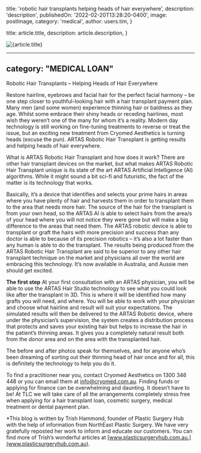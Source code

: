 
  title: 'robotic hair transplants helping heads of hair everywhere',
  description: 'description',
  publishedOn: '2022-02-20T13:28:20-0400',
  image: postImage,
  category: 'medical',
  author: users.tim,
}

  title: article.title,
  description: article.description,
}


<Image src={postImage} alt={article.title} />

---
category: "MEDICAL LOAN"
---

Robotic Hair Transplants – Helping Heads of Hair Everywhere

Restore hairline, eyebrows and facial hair for the perfect facial harmony – be one step closer to youthful-looking hair with a hair transplant payment plan.
Many men (and some women) experience thinning hair or baldness as they age. Whilst some embrace their shiny heads or receding hairlines, most wish they weren’t one of the many for whom it’s a reality. Modern day technology is still working on fine-tuning treatments to reverse or treat the issue, but an exciting new treatment from Cryomed Aesthetics is turning heads (excuse the pun). ARTAS Robotic Hair Transplant is getting results and helping heads of hair everywhere.

What is ARTAS Robotic Hair Transplant and how does it work?
There are other hair transplant devices on the market, but what makes ARTAS Robotic Hair Transplant unique is its state of the art ARTAS Artificial Intelligence (AI) algorithms. While it might sound a bit sci-fi and futuristic, the fact of the matter is its technology that works.

Basically, it’s a device that identifies and selects your prime hairs in areas where you have plenty of hair and harvests them in order to transplant them to the area that needs more hair. The source of the hair for the transplant is from your own head, so the ARTAS AI is able to select hairs from the area/s of your head where you will not notice they were gone but will make a big difference to the areas that need them. The ARTAS robotic device is able to transplant or graft the hairs with more precision and success than any doctor is able to because of its precision robotics – it’s also a lot faster than any human is able to do the transplant. The results being produced from the ARTAS Robotic Hair Transplant are said to be superior to any other hair transplant technique on the market and physicians all over the world are embracing this technology. It’s now available in Australia, and Aussie men should get excited.

**The first step**
At your first consultation with an ARTAS physician, you will be able to use the ARTAS Hair Studio technology to see what you could look like after the transplant in 3D. This is where it will be identified how many grafts you will need, and where. You will be able to work with your physician and choose what hairline and result will suit your expectations. The simulated results will then be delivered to the ARTAS Robotic device, where under the physician’s supervision, the system creates a distribution process that protects and saves your existing hair but helps to increase the hair in the patient’s thinning areas. It gives you a completely natural result both from the donor area and on the area with the transplanted hair.

The before and after photos speak for themselves, and for anyone who’s been dreaming of sorting out their thinning head of hair once and for all, this is definitely the technology to help you do it.

To find a practitioner near you, contact Cryomed Aesthetics on 1300 346 448 or you can email them at info@cryomed.com.au.
Finding funds or applying for finance can be overwhelming and daunting. It doesn’t have to be! At TLC we will take care of all the arrangements completely stress free when applying for a hair transplant loan, cosmetic surgery, medical treatment or dental payment plan.

\*This blog is written by Trish Hammond, founder of Plastic Surgery Hub with the help of information from NorthEast Plastic Surgery. We have very gratefully reposted her work to inform and educate our customers. You can find more of Trish’s wonderful articles at [www.plasticsurgeryhub.com.au.](www.plasticsurgeryhub.com.au).
